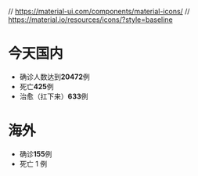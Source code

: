// https://material-ui.com/components/material-icons/
// https://material.io/resources/icons/?style=baseline

# 今天国内

- 确诊人数达到**20472**例
- 死亡**425**例
- 治愈（扛下来）**633**例

# 海外

- 确诊**155**例
- 死亡 1 例
